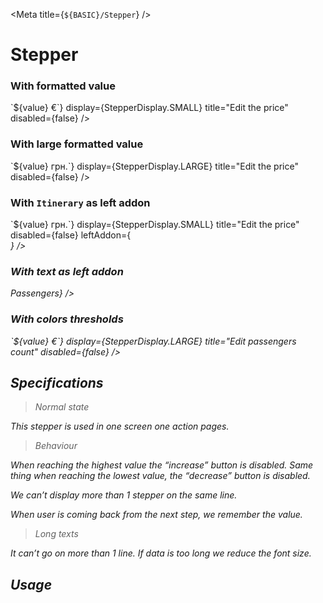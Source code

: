 

<Meta title={`${BASIC}/Stepper`} />

# **Stepper**

<Canvas>
  <Story name="Default">
    <Stepper
      name="stepper1"
      min={Number.MIN_SAFE_INTEGER}
      max={Number.MAX_SAFE_INTEGER}
      step={2}
      value={5}
      increaseLabel="Increment"
      decreaseLabel="Decrement"
      display={StepperDisplay.SMALL}
      title="Number of seats"
      disabled={false}
    />
  </Story>
</Canvas>

### With formatted value

<Canvas>
  <Story name="with formatted value">
    <Stepper
      name="stepper2"
      min={0}
      max={10}
      step={2}
      value={5}
      increaseLabel="Increment"
      decreaseLabel="Decrement"
      format={value => `${value} €`}
      display={StepperDisplay.SMALL}
      title="Edit the price"
      disabled={false}
    />
  </Story>
</Canvas>

### With large formatted value

<Canvas>
  <Story name="with large formatted value">
    <Stepper
      name="stepper3"
      min={0}
      max={99999}
      step={100}
      value={8400}
      increaseLabel="Increment"
      decreaseLabel="Decrement"
      format={value => `${value} грн.`}
      display={StepperDisplay.LARGE}
      title="Edit the price"
      disabled={false}
    />
  </Story>
</Canvas>

### With `Itinerary` as left addon

<Canvas>
  <Story name="with itinerary leftAddon">
    <Stepper
      name="stepper4"
      min={0}
      max={99999}
      step={100}
      value={8400}
      increaseLabel="Increment"
      decreaseLabel="Decrement"
      format={value => `${value} грн.`}
      display={StepperDisplay.SMALL}
      title="Edit the price"
      disabled={false}
      leftAddon={<Itinerary small><Address label="Paris" /><Address label="Nantes" /></Itinerary>}
    />
  </Story>
</Canvas>

### With text as left addon

<Canvas>
  <Story name="with text leftAddon">
    <Stepper
      name="stepper5"
      min={1}
      max={8}
      step={1}
      value={3}
      increaseLabel="Increment"
      decreaseLabel="Decrement"
      display={StepperDisplay.SMALL}
      title="Edit passengers count"
      disabled={false}
      leftAddon={<TextTitle>Passengers</TextTitle>}
    />
  </Story>
</Canvas>

### With colors thresholds

<Canvas>
  <Story name="with price thresholds">
    <Stepper
      name="stepper6"
      min={1}
      max={8}
      threshold={{ medium: 5, high: 7 }}
      step={1}
      value={3}
      increaseLabel="Increment"
      decreaseLabel="Decrement"
      format={value => `${value} €`}
      display={StepperDisplay.LARGE}
      title="Edit passengers count"
      disabled={false}
    />
  </Story>
</Canvas>

## Specifications

> Normal state

This stepper is used in one screen one action pages.

> Behaviour

When reaching the highest value the “increase” button is disabled. Same thing when reaching the lowest value, the “decrease” button is disabled.

We can’t display more than 1 stepper on the same line.

When user is coming back from the next step, we remember the value.

> Long texts

It can’t go on more than 1 line. If data is too long we reduce the font size.

## Usage

```jsx
import { Stepper } from '@blablacar/ui-library/build/stepper'

<Stepper
  name="price"
  min={1}
  max={100}
  step={2}
  value={5}
  increaseLabel="Increment"
  decreaseLabel="Decrement"
  format={value => `${value} €`}
  onChange={onChange}
  display={StepperDisplay.SMALL}
  title="Edit the price"
/>
```

<ArgsTable of={Stepper} />
